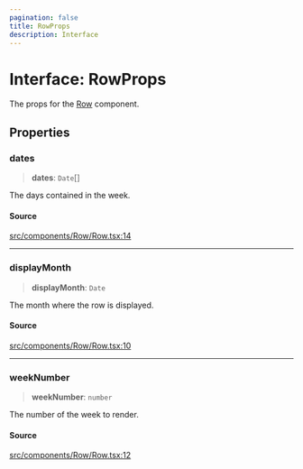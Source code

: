 ```yaml
---
pagination: false
title: RowProps
description: Interface
---
```


# Interface: RowProps

The props for the [Row](/api/latest/functions/Row.mdx) component.

## Properties

### dates

> **dates**: `Date`[]

The days contained in the week.

#### Source

[src/components/Row/Row.tsx:14](https://github.com/gpbl/react-day-picker/blob/575f9be39/src/components/Row/Row.tsx#L14)

***

### displayMonth

> **displayMonth**: `Date`

The month where the row is displayed.

#### Source

[src/components/Row/Row.tsx:10](https://github.com/gpbl/react-day-picker/blob/575f9be39/src/components/Row/Row.tsx#L10)

***

### weekNumber

> **weekNumber**: `number`

The number of the week to render.

#### Source

[src/components/Row/Row.tsx:12](https://github.com/gpbl/react-day-picker/blob/575f9be39/src/components/Row/Row.tsx#L12)
